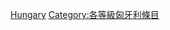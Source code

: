 {{Emptycat}}
{{Articles by Quality|topic=匈牙利|project=匈牙利|format=toc}}

[[Category:模板级条目|Hungary]]
[[Category:各等級匈牙利條目‎|Category:各等級匈牙利條目‎]]